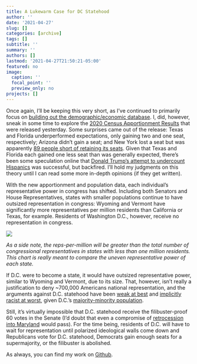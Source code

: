 ```yaml
---
title: A Lukewarm Case for DC Statehood
author: ''
date: '2021-04-27'
slug: []
categories: [archive]
tags: []
subtitle: ''
summary: ''
authors: []
lastmod: '2021-04-27T21:50:21-05:00'
featured: no
image:
  caption: ''
  focal_point: ''
  preview_only: no
projects: []
---
```


Once again, I’ll be keeping this very short, as I’ve continued to primarily focus on [building out the demographic/economic database](https://github.com/markjrieke/electionsimulator/tree/main/notepad). I, did, however, sneak in some time to explore the [2020 Census Apportionment Results](https://www.census.gov/data/tables/2020/dec/2020-apportionment-data.html) that were released yesterday. Some surprises came out of the release: Texas and Florida underperformed expectations, only gaining two and one seat, respectively; Arizona didn’t gain a seat; and New York lost a seat but was apparently [89 people short of retaining its seats](https://www.nytimes.com/2021/04/26/nyregion/new-york-census-congress.html). Given that Texas and Florida each gained one less seat than was generally expected, there’s been some speculation online that [Donald Trump’s attempt to undercount Hispanics](https://www.washingtonpost.com/business/are-you-a-citizen-the-trump-census-controversy-explained/2021/04/26/1cfe6ed8-a6e1-11eb-a8a7-5f45ddcdf364_story.html) was successful, but backfired. I’ll hold my judgments on this theory until I can read some more in-depth opinions (if they get written).

With the new apportionment and population data, each individual’s representative power in congress has shifted. Including both Senators and House Representatives, states with smaller populations continue to have outsized representation in congress: Wyoming and Vermont have significantly more representatives per million residents than California or Texas, for example. Residents of Washington D.C., however, receive no representation in congress.

![](plot.png)

*As a side note, the reps-per-million will be greater than the total number of congressional representatives in states with less than one million residents. This chart is really meant to compare the uneven representative power of each state.*

If D.C. were to become a state, it would have outsized representative power, similar to Wyoming and Vermont, due to its size. That, however, isn’t really a justification to deny ~700,000 Americans national representation, and the arguments against D.C. statehood have been [weak at best](https://www.washingtonpost.com/opinions/treating-fellow-citizens-as-landfill/2021/03/24/f4c16d34-8c1a-11eb-a6bd-0eb91c03305a_story.html) and [implicitly racist at worst](https://www.cnn.com/2020/06/26/politics/tom-cotton-wyoming-dc-statehood/index.html), given D.C.’s [majority-minority population](https://en.wikipedia.org/wiki/Washington,_D.C.#Demographics).

Still, it’s virtually impossible that D.C. statehood receive the filibuster-proof 60 votes in the Senate (I’d doubt that even a compromise of [retrocession into Maryland](https://www.forbes.com/sites/andrewsolender/2021/04/22/gop-senator-introduces-bill-to-give-dc-to-maryland-as-statehood-bill-heads-to-senate/?sh=c66ab4c2ca30) would pass). For the time being, residents of D.C. will have to wait for representation until polarized ideological walls come down and Republicans vote for D.C. statehood, Democrats gain enough seats for a supermajority, or the filibuster is abolished.   

As always, you can find my work on [Github](https://github.com/markjrieke/thedatadiary/tree/main/2021.04.27-bureau_results).
